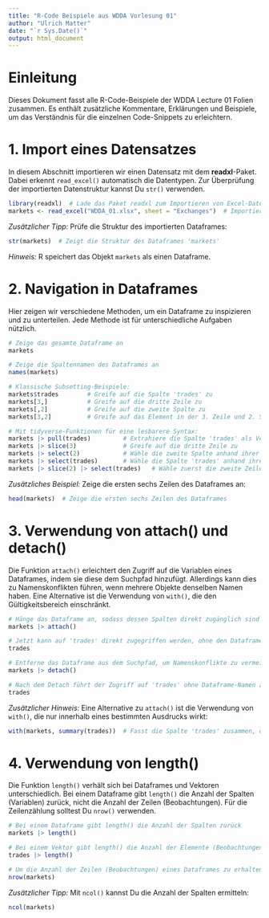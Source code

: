 ```yaml
---
title: "R-Code Beispiele aus WDDA Vorlesung 01"
author: "Ulrich Matter"
date: "`r Sys.Date()`"
output: html_document
---
```


# Einleitung

Dieses Dokument fasst alle R-Code-Beispiele der WDDA Lecture 01 Folien zusammen. Es enthält zusätzliche Kommentare, Erklärungen und Beispiele, um das Verständnis für die einzelnen Code-Snippets zu erleichtern.

# 1. Import eines Datensatzes

In diesem Abschnitt importieren wir einen Datensatz mit dem **readxl**-Paket. Dabei erkennt `read_excel()` automatisch die Datentypen. Zur Überprüfung der importierten Datenstruktur kannst Du `str()` verwenden.

```r
library(readxl)  # Lade das Paket readxl zum Importieren von Excel-Dateien
markets <- read_excel("WDDA_01.xlsx", sheet = "Exchanges")  # Importiere die Daten aus dem Blatt "Exchanges"
```

*Zusätzlicher Tipp:* Prüfe die Struktur des importierten Dataframes:
```r
str(markets)  # Zeigt die Struktur des Dataframes 'markets'
```

*Hinweis:* R speichert das Objekt `markets` als einen Dataframe.

# 2. Navigation in Dataframes

Hier zeigen wir verschiedene Methoden, um ein Dataframe zu inspizieren und zu unterteilen. Jede Methode ist für unterschiedliche Aufgaben nützlich.

```r
# Zeige das gesamte Dataframe an
markets

# Zeige die Spaltennamen des Dataframes an
names(markets)

# Klassische Subsetting-Beispiele:
markets$trades        # Greife auf die Spalte 'trades' zu
markets[3,]           # Greife auf die dritte Zeile zu
markets[,2]           # Greife auf die zweite Spalte zu
markets[3,2]          # Greife auf das Element in der 3. Zeile und 2. Spalte zu

# Mit tidyverse-Funktionen für eine lesbarere Syntax:
markets |> pull(trades)         # Extrahiere die Spalte 'trades' als Vektor
markets |> slice(3)             # Greife auf die dritte Zeile zu
markets |> select(2)            # Wähle die zweite Spalte anhand ihrer Position aus
markets |> select(trades)       # Wähle die Spalte 'trades' anhand ihres Namens aus
markets |> slice(2) |> select(trades)   # Wähle zuerst die zweite Zeile und anschließend die Spalte 'trades'
```

*Zusätzliches Beispiel:* Zeige die ersten sechs Zeilen des Dataframes an:
```r
head(markets)  # Zeige die ersten sechs Zeilen des Dataframes
```

# 3. Verwendung von attach() und detach()

Die Funktion `attach()` erleichtert den Zugriff auf die Variablen eines Dataframes, indem sie diese dem Suchpfad hinzufügt. Allerdings kann dies zu Namenskonflikten führen, wenn mehrere Objekte denselben Namen haben. Eine Alternative ist die Verwendung von `with()`, die den Gültigkeitsbereich einschränkt.

```r
# Hänge das Dataframe an, sodass dessen Spalten direkt zugänglich sind
markets |> attach()

# Jetzt kann auf 'trades' direkt zugegriffen werden, ohne den Dataframe-Namen zu verwenden
trades

# Entferne das Dataframe aus dem Suchpfad, um Namenskonflikte zu vermeiden
markets |> detach()

# Nach dem Detach führt der Zugriff auf 'trades' ohne Dataframe-Namen zu einem Fehler:
trades
```

*Zusätzlicher Hinweis:* Eine Alternative zu `attach()` ist die Verwendung von `with()`, die nur innerhalb eines bestimmten Ausdrucks wirkt:
```r
with(markets, summary(trades))  # Fasst die Spalte 'trades' zusammen, ohne das Dataframe dauerhaft anzuhängen
```

# 4. Verwendung von length()

Die Funktion `length()` verhält sich bei Dataframes und Vektoren unterschiedlich. Bei einem Dataframe gibt `length()` die Anzahl der Spalten (Variablen) zurück, nicht die Anzahl der Zeilen (Beobachtungen). Für die Zeilenzählung solltest Du `nrow()` verwenden.

```r
# Bei einem Dataframe gibt length() die Anzahl der Spalten zurück
markets |> length()

# Bei einem Vektor gibt length() die Anzahl der Elemente (Beobachtungen) zurück
trades |> length()

# Um die Anzahl der Zeilen (Beobachtungen) eines Dataframes zu erhalten, verwende nrow():
nrow(markets)
```

*Zusätzlicher Tipp:* Mit `ncol()` kannst Du die Anzahl der Spalten ermitteln:
```r
ncol(markets)
```

